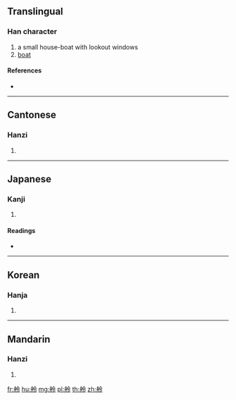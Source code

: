 {{character info/new}}
==Translingual==

===Han character===
{{Han char|rn=137|rad=舟|as=05|sn=11|four=28437|canj=HYOII}}

# a small house-boat with lookout windows
# [[boat]]

====References====
* {{Han ref|kx=1010.030|dkj=30393|dj=1468.010|hdz=53059.110|uh=8232|ud=33330|bh=D757|bd=55127}}

----

==Cantonese==

===Hanzi===
{{yue-hanzi|jyut=|y=ling4}}

# {{defn|lang=yue|sort=舟05}}

----

==Japanese==

===Kanji===
{{ja-kanji|grade=|rs=舟05}}

# {{defn|lang=ja|sort=舟05}}

====Readings====
* {{ja-readings|on=[[れい]] (rei), [[りょう]] (ryō)|kun=[[こぶね]] (kobune)|nanori=}}

----

==Korean==

===Hanja===
{{ko-hanja|hangeul=[[령]]>[[영]]|eumhun=|rv=ryeong>yeong|mr=ryŏng>yŏng|y=lyeng>yeng}}

# {{defn|lang=ko|sort=舟05}}

----

==Mandarin==

===Hanzi===
{{cmn-hanzi|pin=[[líng]] ([[ling2]])|wg=ling<sup>2</sup>}}

# {{defn|lang=cmn|sort=舟05}}

[[fr:舲]]
[[hu:舲]]
[[mg:舲]]
[[pl:舲]]
[[th:舲]]
[[zh:舲]]